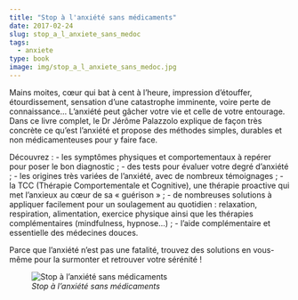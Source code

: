 ```yaml
---
title: "Stop à l'anxiété sans médicaments"
date: 2017-02-24
slug: stop_a_l_anxiete_sans_medoc
tags:
  - anxiete
type: book
image: img/stop_a_l_anxiete_sans_medoc.jpg
---
```


Mains moites, cœur qui bat à cent à l’heure, impression d’étouffer, étourdissement, sensation d’une catastrophe imminente, voire perte de connaissance...
L’anxiété peut gâcher votre vie et celle de votre entourage.
Dans ce livre complet, le Dr Jérôme Palazzolo explique de façon très concrète ce qu’est l’anxiété et propose des méthodes simples, durables et non médicamenteuses pour y faire face.

Découvrez :
- les symptômes physiques et comportementaux à repérer pour poser le bon diagnostic ;
- des tests pour évaluer votre degré d’anxiété ;
- les origines très variées de l’anxiété, avec de nombreux témoignages ;
- la TCC (Thérapie Comportementale et Cognitive), une thérapie proactive qui met l’anxieux au cœur de sa « guérison » ;
- de nombreuses solutions à appliquer facilement pour un soulagement au quotidien : relaxation, respiration, alimentation, exercice physique ainsi que les thérapies complémentaires (mindfulness, hypnose...) ;
- l’aide complémentaire et essentielle des médecines douces.

Parce que l'anxiété n'est pas une fatalité, trouvez des solutions en vous-même pour la surmonter et retrouver votre sérénité !
<br>

![_Stop à l'anxiété sans médicaments_](img/stop_a_l_anxiete_sans_medoc.jpg)
